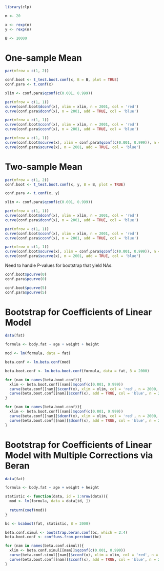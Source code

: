 ```r
library(clp)
```

```r
n <- 20

x <- rexp(n)
y <- rexp(n)

B <- 10000
```

# One-sample Mean

```r
par(mfrow = c(1, 2))

conf.boot <- t_test.boot.conf(x, B = B, plot = TRUE)
conf.para <- t.conf(x)

xlim <- conf.para$qconf(c(0.001, 0.999))

par(mfrow = c(1, 1))
curve(conf.boot$dconf(x), xlim = xlim, n = 2001, col = 'red')
curve(conf.para$dconf(x), n = 2001, add = TRUE, col = 'blue')

par(mfrow = c(1, 1))
curve(conf.boot$cconf(x), xlim = xlim, n = 2001, col = 'red')
curve(conf.para$cconf(x), n = 2001, add = TRUE, col = 'blue')
```

```r
par(mfrow = c(1, 1))
curve(conf.boot$scurve(x), xlim = conf.para$qconf(c(0.001, 0.999)), n = 2001, col = 'red')
curve(conf.para$scurve(x), n = 2001, add = TRUE, col = 'blue')
```

# Two-sample Mean

```r
par(mfrow = c(1, 2))
conf.boot <- t_test.boot.conf(x, y, B = B, plot = TRUE)

conf.para <- t.conf(x, y)

xlim <- conf.para$qconf(c(0.001, 0.999))

par(mfrow = c(1, 1))
curve(conf.boot$dconf(x), xlim = xlim, n = 2001, col = 'red')
curve(conf.para$dconf(x), n = 2001, add = TRUE, col = 'blue')

par(mfrow = c(1, 1))
curve(conf.boot$cconf(x), xlim = xlim, n = 2001, col = 'red')
curve(conf.para$cconf(x), n = 2001, add = TRUE, col = 'blue')
```

```r
par(mfrow = c(1, 1))
curve(conf.boot$scurve(x), xlim = conf.para$qconf(c(0.001, 0.999)), n = 2001, col = 'red')
curve(conf.para$scurve(x), n = 2001, add = TRUE, col = 'blue')
```

Need to handle P-values for bootstrap that yield NAs.

```r
conf.boot$pcurve(0)
conf.para$pcurve(0)

conf.boot$pcurve(5)
conf.para$pcurve(5)
```

# Bootstrap for Coefficients of Linear Model

```r
data(fat)

formula <- body.fat ~ age + weight + height

mod <- lm(formula, data = fat)

beta.conf <- lm.beta.conf(mod)

beta.boot.conf <- lm.beta.boot.conf(formula, data = fat, B = 2000)

for (nam in names(beta.boot.conf)){
  xlim <- beta.boot.conf[[nam]]$qconf(c(0.001, 0.999))
  curve(beta.conf[[nam]]$cconf(x), xlim = xlim, col = 'red', n = 2000, xlab = nam)
  curve(beta.boot.conf[[nam]]$cconf(x), add = TRUE, col = 'blue', n = 2000)
}

for (nam in names(beta.boot.conf)){
  xlim <- beta.boot.conf[[nam]]$qconf(c(0.001, 0.999))
  curve(beta.conf[[nam]]$dconf(x), xlim = xlim, col = 'red', n = 2000, xlab = nam)
  curve(beta.boot.conf[[nam]]$dconf(x), add = TRUE, col = 'blue', n = 2000)
}
```

# Bootstrap for Coefficients of Linear Model with Multiple Corrections via Beran

```r
data(fat)

formula <- body.fat ~ age + weight + height

statistic <- function(data, id = 1:nrow(data)){
  mod <- lm(formula, data = data[id, ])
  
  return(coef(mod))
}

bc <- bcaboot(fat, statistic, B = 2000)

beta.conf.simul <- bootstrap.beran.conf(bc, which = 2:4)
beta.boot.conf <- conffuns.from.percboot(bc)

for (nam in names(beta.conf.simul)){
  xlim <- beta.conf.simul[[nam]]$qconf(c(0.001, 0.999))
  curve(beta.conf.simul[[nam]]$cconf(x), xlim = xlim, col = 'red', n = 2000, xlab = nam)
  curve(beta.boot.conf[[nam]]$cconf(x), add = TRUE, col = 'blue', n = 2000)
}
```
